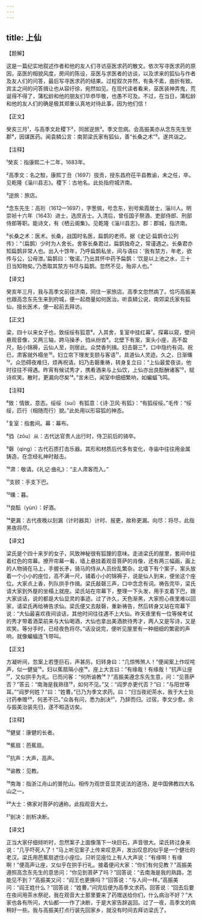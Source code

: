 ```yaml
---
---
---
```

title: 上仙
---




【题解】


这是一篇纪实地叙述作者和他的友人们寻访巫医求药的散文。依次写寻医求药的原因，巫医的相貌风度，房间的陈设，巫医与求医者的访谈，以及求来的狐仙与作者及友人们的问答，最后写寻医求药的结果。过程叙次井然，有条不紊，曲折有致。宾主之间的问答揖让也从容纡徐，宛然如见。在现代读者看来，巫医装神弄鬼，荒诞得不得了，蒲松龄和他的朋友们毕恭毕敬，也愚不可及。不过，在当日，蒲松龄和他的友人们的确是极其郑重认真地对待此事，因为他们信！


【正文】

癸亥三月¹，与高季文赴稷下²，同居逆旅³。季文忽病。会高振美亦从念东先生至郡⁴，因谋医药。闻袁鳞公言：南郭梁氏家有狐仙，善“长桑之术”⁵。遂共诣之。

【注释】


¹癸亥：指康熙二十二年，1683年。

²高季文：名之駮，康熙丁丑（1697）拔贡，授东昌府茌平县教谕，未之任，卒。见乾隆《淄川县志》。稷下：古地名。此处指府城济南。

³逆旅：旅店。

⁴念东先生：高珩（1612—1697），字葱佩，号念东，别号紫霞居士，淄川人。明崇祯十六年（1643）进士，选庶吉士。入清后，曾任国子祭酒、吏部侍郎、刑部侍郎等职。能诗文，有《栖云阁集》。见乾隆《淄川县志》。郡：郡城，指济南。

⁵长桑之术：医术。长桑，战国时名医，扁鹊的老师。据《史记·扁鹊仓公列传》：“（扁鹊）少时为人舍长。舍客长桑君过，扁鹊独奇之，常谨遇之。长桑君亦知扁鹊非常人也。出入十馀年，乃呼扁鹊私坐，间与语曰：‘我有禁方，年老，欲传与公，公毋泄。’扁鹊曰：‘敬诺。’乃出其怀中药予扁鹊：‘饮是以上池之水，三十日当知物矣。’乃悉取其禁方书尽与扁鹊。忽然不见，殆非人也。”





【译文】


癸亥年三月，我与高季文前往济南，同住一家旅店。高季文忽然病了。恰巧高振美也跟高念东先生来到府城，便一起商量如何医治。听袁鳞公说，南郊梁氏家有狐仙，擅长医术，便一起前去拜访。


【正文】

梁，四十以来女子也，致绥绥有狐意⁶。入其舍，复室中挂红幕⁷。探幕以窥，壁间悬观音像，又两三轴，跨马操矛，驺从纷沓⁸。北壁下有案，案头小座，高不盈尺，贴小锦褥，云仙人至，则居此。众焚香列揖。妇击磬三⁹，口中隐约有词。祝已，肃客就外榻坐¹⁰。妇立帘下理发支颐与客语¹¹，具道仙人灵迹。久之，日渐曛¹²。众恐碍夜难归，烦再祝请。妇乃击磬重祷，转身复立曰：“上仙最爱夜谈，他时往往不得遇。昨宵有候试秀才，携肴酒来与上仙饮，上仙亦出良酝酬诸客¹³，赋诗欢笑。散时，更漏向尽矣¹⁴。”言未已，闻室中细细繁响，如蝙蝠飞鸣。

【注释】


⁶致：情致，意态。绥绥（suí）有狐意：《诗·卫风·有狐》：“有狐绥绥。”毛传：“绥绥，匹行（相随而行）貌。”此处用以形容狐的神态。

⁷复室：指套间。幕：幕布。

⁸驺（zōu）从：古代达官贵人出行时，侍卫前后的骑卒。

⁹磬（qìng）：古代石质打击乐器。其形和材质后代多有变化，寺庙中往往用金属铸造，在念经礼神时敲击。

¹⁰肃：敬请。《礼记·曲礼》：“主人肃客而入。”

¹¹支颐：手支下巴。

¹²曛：暮。

¹³良酝（yùn）：好酒。

¹⁴更漏：古代夜晚以刻漏（计时器具）计时、报更，故称更漏。向尽：将尽，此指黑夜将尽。





【译文】


梁氏是个四十来岁的女子，风致神秘很有狐狸的意味。走进梁氏的屋里，套间中挂着红色的帘幕。撩开帘幕一看，墙上悬挂着观音菩萨的肖像，还有两三幅画，画上的人物骑在马上，手握长矛，骑马的侍从人员纷乱繁杂。北墙下有个案子，案头放着一个小小的座位，高不满一尺，铺着小小的锦褥子，说是仙人到来，便坐这个座位。大家点上香，列队拱手作揖。梁氏敲磬三声，口中念念有词。祷告完毕，梁氏请大家到外屋的坐榻上就座。梁氏站在帘幕下，整理一下头发，用手支着下巴，跟大家谈话，说的都是大仙显灵的事迹。过了许久，天色渐黑，大家担心夜里难以回家，请梁氏再给祷告求仙。梁氏便又去敲磬，重新祷告，然后转身又站在帘幕下说：“大仙最喜欢夜间谈话，其他时间往往遇不上大仙。昨天夜里有一位等候考试的秀才带着酒菜前来与大仙喝酒，大仙也拿出美酒款待秀才，两人又是写诗，又是欢笑。等分手时，已经夜色将尽。”话没说完，便听见屋里有一种细细的繁密的声响，就像蝙蝠连飞带叫。


【正文】

方凝听间，忽案上若堕巨石，声甚厉。妇转身曰：“几惊怖煞人！”便闻案上作叹咤声，似一健叟¹⁵。妇以蕉扇隔小座¹⁶。座上大言曰：“有缘哉！有缘哉！”抗声让座¹⁷，又似拱手为礼。已而问客：“何所谕教¹⁸？”高振美遵念东先生意，问：“见菩萨否？”答云：“南海是我熟径¹⁹，如何不见。”又：“阎罗亦更代否？”曰：“与阳世等耳。”“阎罗何姓？”曰：“姓曹。”已乃为季文求药。曰：“归当夜祀茶水，我于大士处讨药奉赠²⁰，何恙不已。”众各有问，悉为剖决²¹，乃辞而归。过宿，季文少愈。余与振美治装先归，遂不暇造访矣。

【注释】


¹⁵健叟：康健的长者。

¹⁶蕉扇：芭蕉扇。

¹⁷抗声：大声，高声。

¹⁸谕教：见教。

¹⁹南海：指浙江舟山的普陀山。相传为观世音显灵说法的道场，是中国佛教四大名山之一。

²⁰大士：佛家对菩萨的通称。此指观音大士。

²¹剖决：剖析决断。





【译文】


正当大家仔细倾听时，忽然案子上面像落下一块巨石，声音很大。梁氏转过身来说：“几乎吓死人了！”马上听见案子上传来叹息声，发出叹息的似乎是一个健壮的老汉。梁氏用芭蕉扇遮住小座位。只听见座位上有人大声说：“有缘啊！有缘啊！”便高声让座，又似乎在拱手行礼。接着便问大家：“你们有何见教？”高振美遵照高念东先生的意思问：“你见到菩萨了吗？”回答说：“去南海是我的熟路，怎能见不到？”高振美又问：“阎王也更换吗？”回答说：“与人间一样。”高振美问：“阎王姓什么？”回答说：“姓曹。”问完后便为高季文求药。回答说：“回去后要在夜间用茶水祭祀，我在观音大士那里要来了药赠送给你们，什么病治不好？”大家也各有所问，大仙都一一作了决断，于是大家告辞返回。过了一夜，高季文的病稍好一些。我与高振美打点行装先回家乡，就没有时间去拜访梁氏了。